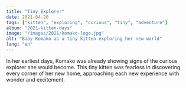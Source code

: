 ```yaml
---
title: "Tiny Explorer"
date: 2021-04-20
tags: ["kitten", "exploring", "curious", "tiny", "adventure"]
album: "2021-kitten-days"
image: "/images/2021/komako-logo.jpg"
alt: "Baby Komako as a tiny kitten exploring her new world"
lang: "en"
---
```


In her earliest days, Komako was already showing signs of the curious explorer she would become. This tiny kitten was fearless in discovering every corner of her new home, approaching each new experience with wonder and excitement.